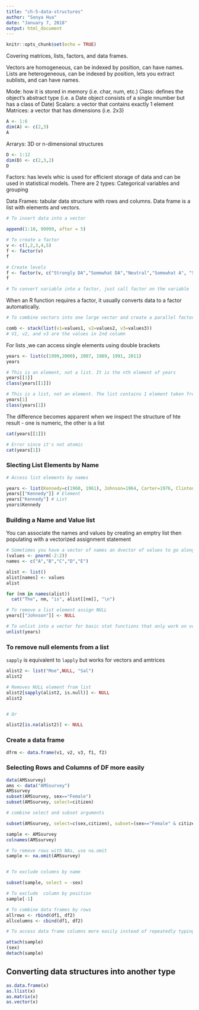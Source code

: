 ```yaml
---
title: "ch-5-data-structures"
author: "Sonya Hua"
date: "January 7, 2018"
output: html_document
---
```


```r
knitr::opts_chunk$set(echo = TRUE)
```

Covering matrices, lists, factors, and data frames.

Vectors are homogeneous, can be indexed by position, can have names.
Lists are heterogeneous, can be indexed by position, lets you extract sublists, and can have names. 

Mode: how it is stored in memory (i.e. char, num, etc.)
Class: defines the object's abstract type (i.e. a Date object consists of a single nnumber but has a class of Date)
Scalars: a vector that contains exactly 1 element
Matrices: a vector that has dimensions (i.e. 2x3)
```r
A <- 1:6
dim(A) <- c(2,3)
A
```

Arrarys: 3D or n-dimensional structures
```r
D <- 1:12
dim(D) <- c(2,3,2)
D
```

Factors: has levels whic is used for efficient storage of data and can be used in statistical models. There are 2 types: Categorical variables and grouping

Data Frames: tabular data structure with rows and columns. Data frame is a list with elements and vectors. 

```r
# To insert data into a vector

append(1:10, 99999, after = 5)
```

```r
# To create a factor
v <- c(1,2,3,4,5)
f <- factor(v)
f

# Create levels
f <- factor(v, c("Strongly DA","Somewhat DA","Neutral","Somewhat A", "Strongly A"))
f

# To convert variable into a factor, just call factor on the variable
```

When an R function requires a factor, it usually converts data to a factor automatically. 

```r
# To combine vectors into one large vector and create a parallel factor var that identifies each value's original group

comb <- stack(list(v1=values1, v2=values2, v3=values3))
# V1, v2, and v3 are the values in 2nd column
```

For lists ,we can access single elements using double brackets

```r
years <- list(c(1999,2000), 2007, 1989, 1991, 2011)
years


```


```r

# This is an element, not a list. It is the nth element of years
years[[1]]
class(years[[1]])
```
```r

# This is a list, not an element. The list contains 1 element taken from the nth element of list
years[1]
class(years[1])
```
The difference becomes apparent when we inspect the structure of hte result - one is numeric, the other is a list

```r
cat(years[[1]])
```

```r

# Error since it's not atomic
cat(years[1])
```

### Slecting List Elements by Name
```r
# Access list elements by names

years <- list(Kennedy=c(1960, 1961), Johnson=1964, Carter=1976, Clinton=1994)
years[["Kennedy"]] # Element
years["Kennedy"] # List
years$Kennedy
```

### Building a Name and Value list

You can associate the names and values by creating an emptry list then populating with a vectorized assignment statement

```r
# Sometimes you have a vector of names an dvector of values to go along with it
(values <- pnorm(-2:2))
names <- c("A","B","C","D","E")

alist <- list()
alist[names] <- values
alist
```

```r
for (nm in names(alist))
  cat("The", nm, "is", alist[[nm]], "\n")
```

```r
# To remove a list element assign NULL
years[["Johnson"]] <- NULL

# To unlist into a vector for basic stat functions that only work on vctors
unlist(years)   
```



### To remove null elements from a list

`sapply` is equivalent to `lapply` but works for vectors and amtrices

```r
alist2 <- list("Moe",NULL, "Sal")
alist2

# Removes NULL element from list
alist2[sapply(alist2, is.null)] <- NULL
alist2


# Or

alist2[is.na(alist2)] <- NULL
```

### Create a data frame
```r
dfrm <- data.frame(v1, v2, v3, f1, f2)

```
### Selecting Rows and Columns of DF more easily

```r
data(AMSsurvey)
ams <- data("AMSsurvey")
AMSsurvey
subset(AMSsurvey, sex=="Female")
subset(AMSsurvey, select=citizen)
```

```r

# combine select and subset arguments

subset(AMSsurvey, select=c(sex,citizen), subset=(sex=="Female" & citizen=="US"))
```
```r
sample <- AMSsurvey
colnames(AMSsurvey)

```


```r
# To remove rows with NAs, use na.omit
sample <- na.omit(AMSsurvey)


# To exclude columns by name

subset(sample, select = -sex)

# To exclude  column by position
sample[-1]
```

```r
# To combine data frames by rows
allrows <- rbind(df1, df2)
allcolumns <- cbind(df1, df2)
```

```r
# To access data frame columns more easily instead of repeatedly typing the df name

attach(sample)
(sex)
detach(sample)
```

## Converting data structures into another type

```r
as.data.frame(x)
as.llist(x)
as.matrix(x)
as.vector(x)
```

